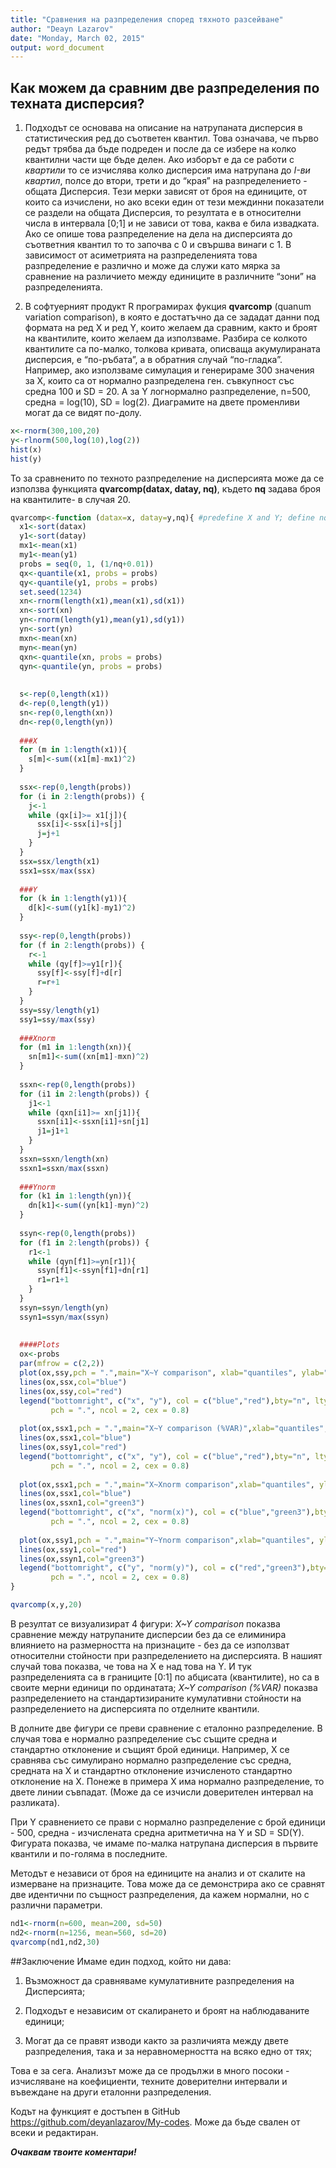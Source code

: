 ```yaml
---
title: "Сравнения на разпределения според тяхното разсейване"
author: "Deayn Lazarov"
date: "Monday, March 02, 2015"
output: word_document
---
```



## Как можем да сравним две разпределения по техната дисперсия?
1. Подходът се основава на описание на натрупаната дисперсия в статистическия ред до съответен квантил. Това означава, че първо редът трябва да бъде подреден и после да се избере на колко квантилни части ще бъде делен. Ако изборът е да се работи с *квартили* то се изчислява колко дисперсия има натрупана до *I-ви квартил*, полсе до втори, трети и до "края" на разпределението - общата Дисперсия. Тези мерки зависят от броя на единиците, от които са изчислени, но ако всеки един от тези междинни показатели се раздели на общата Дисперсия, то резултата е в относителни числа в интервала [0;1] и не зависи от това, каква е била извадката. Ако се опише това разпределение на дела на дисперсията до съответния квантил то то започва с 0 и свършва винаги с 1. В зависимост от асиметрията на разпределенията това разпределение е различно и може да служи като мярка за сравнение на различието между единиците в различните "зони" на разпределенията.

2. В софтуерният продукт R програмирах фукция **qvarcomp** (quanum variation comparison), в която е достатъчно да се зададат данни под формата на ред X и ред Y, които желаем да сравним, както и броят на квантилите, които желаем да използваме. Разбира се колкото квантилите са по-малко, толкова кривата, описваща акумулираната дисперсия, е "по-ръбата", а в обратния случай "по-гладка". 
Например, ако използваме симулация и генерираме 300 значения за X, които са от нормално разпределена ген. съвкупност със средна 100 и SD = 20. А за Y логнормално разпределение,  n=500, средна = log(10), SD = log(2). Диаграмите на двете променливи могат да се видят по-долу. 

```r
x<-rnorm(300,100,20)
y<-rlnorm(500,log(10),log(2))
hist(x)
hist(y)
```

То за сравненито по техното разпределение на дисперсията може да се използва функцията **qvarcomp(datax, datay, nq)**, където **nq** задава броя на квантилите- в случая 20.


```r
qvarcomp<-function (datax=x, datay=y,nq){ #predefine X and Y; define nq = number of quantiles
  x1<-sort(datax)
  y1<-sort(datay)
  mx1<-mean(x1)
  my1<-mean(y1)
  probs = seq(0, 1, (1/nq+0.01))
  qx<-quantile(x1, probs = probs)
  qy<-quantile(y1, probs = probs)
  set.seed(1234)
  xn<-rnorm(length(x1),mean(x1),sd(x1))
  xn<-sort(xn)
  yn<-rnorm(length(y1),mean(y1),sd(y1))
  yn<-sort(yn)
  mxn<-mean(xn)
  myn<-mean(yn)
  qxn<-quantile(xn, probs = probs)
  qyn<-quantile(yn, probs = probs)
  
  
  s<-rep(0,length(x1))
  d<-rep(0,length(y1))
  sn<-rep(0,length(xn))
  dn<-rep(0,length(yn))
  
  ###X
  for (m in 1:length(x1)){
    s[m]<-sum((x1[m]-mx1)^2)
  }
  
  ssx<-rep(0,length(probs))
  for (i in 2:length(probs)) {
    j<-1
    while (qx[i]>= x1[j]){
      ssx[i]<-ssx[i]+s[j]
      j=j+1
    }
  }
  ssx=ssx/length(x1)
  ssx1=ssx/max(ssx)
  
  ###Y
  for (k in 1:length(y1)){
    d[k]<-sum((y1[k]-my1)^2)  
  }
  
  ssy<-rep(0,length(probs))
  for (f in 2:length(probs)) {
    r<-1
    while (qy[f]>=y1[r]){
      ssy[f]<-ssy[f]+d[r]
      r=r+1
    }
  }
  ssy=ssy/length(y1)
  ssy1=ssy/max(ssy)
  
  ###Xnorm
  for (m1 in 1:length(xn)){
    sn[m1]<-sum((xn[m1]-mxn)^2)
  }
  
  ssxn<-rep(0,length(probs))
  for (i1 in 2:length(probs)) {
    j1<-1
    while (qxn[i1]>= xn[j1]){
      ssxn[i1]<-ssxn[i1]+sn[j1]
      j1=j1+1
    }
  }
  ssxn=ssxn/length(xn)
  ssxn1=ssxn/max(ssxn)
  
  ###Ynorm
  for (k1 in 1:length(yn)){
    dn[k1]<-sum((yn[k1]-myn)^2)  
  }
  
  ssyn<-rep(0,length(probs))
  for (f1 in 2:length(probs)) {
    r1<-1
    while (qyn[f1]>=yn[r1]){
      ssyn[f1]<-ssyn[f1]+dn[r1]
      r1=r1+1
    }
  }
  ssyn=ssyn/length(yn)
  ssyn1=ssyn/max(ssyn)
  
  
  ####Plots
  ox<-probs
  par(mfrow = c(2,2))
  plot(ox,ssy,pch = ".",main="X~Y comparison", xlab="quantiles", ylab="Cumultive VAR")
  lines(ox,ssx,col="blue")
  lines(ox,ssy,col="red")
  legend("bottomright", c("x", "y"), col = c("blue","red"),bty="n", lty = 1:1,
         pch = ".", ncol = 2, cex = 0.8)
  
  plot(ox,ssx1,pch = ".",main="X~Y comparison (%VAR)",xlab="quantiles",ylab="% Cumultive VAR")
  lines(ox,ssx1,col="blue")
  lines(ox,ssy1,col="red")
  legend("bottomright", c("x", "y"), col = c("blue","red"),bty="n", lty = 1:1,
         pch = ".", ncol = 2, cex = 0.8)
  
  plot(ox,ssx1,pch = ".",main="X~Xnorm comparison",xlab="quantiles", ylab="% Cumultive VAR")
  lines(ox,ssx1,col="blue")
  lines(ox,ssxn1,col="green3")
  legend("bottomright", c("x", "norm(x)"), col = c("blue","green3"),bty="n", lty = 1:1,
         pch = ".", ncol = 2, cex = 0.8)
  
  plot(ox,ssy1,pch = ".",main="Y~Ynorm comparison",xlab="quantiles", ylab="% Cumultive VAR")
  lines(ox,ssy1,col="red")
  lines(ox,ssyn1,col="green3")
  legend("bottomright", c("y", "norm(y)"), col = c("red","green3"),bty="n", lty = 1:1,
         pch = ".", ncol = 2, cex = 0.8)
}
```
```r
qvarcomp(x,y,20)
```

В резултат се визуализират 4 фигури:
*X~Y comparison* показва сравнение между натрупаните дисперсии без да се елиминира влиянието на размерността на признаците - без да се използват относителни стойности при разпределението на дисперсията. В нашият случай това показва, че това на X е над това на Y. И тук разпределенията са в границите [0:1] по абцисата (квантилите), но са в своите мерни единици по ординатата;
*X~Y comparison (%VAR)* показва разпределението на стандартизираните кумулативни стойности на разпределението на дисперсията по отделните квантили.

В долните две фигури се преви сравнение с еталонно разпределение. В случая това е нормално разпределение със същите средна и стандартно отклонение и същият брой единици. Например, X се сравнява със симулирано нормално разпределение със средна, средната на X и стандартно отклонение изчисленото стандартно отклонение на X. Понеже в примера X има нормално разпределение, то двете линии съвпадат. (Може да се изчисли доверителен интервал на разликата).

При Y сравнението се прави с нормално разпределение с брой единици - 500, средна - изчислената средна аритметична на Y и SD = SD(Y). Фигурата показва, че имаме по-малка натрупана дисперсия в първите квантили и по-голяма в последните.

Методът е независи от броя на единиците на анализ и от скалите на измерване на признаците. Това може да се демонстрира ако се сравнят две идентични по същност разпределения, да кажем нормални, но с различни параметри.

```r
nd1<-rnorm(n=600, mean=200, sd=50)
nd2<-rnorm(n=1256, mean=560, sd=20)
qvarcomp(nd1,nd2,30)
```

##Заключение
Имаме един подход, който ни дава:

1. Възможност да сравняваме кумулативните разпределения на Дисперсията;

2. Подходът е независим от скалирането и броят на наблюдаваните единици;

3. Могат да се правят изводи както за различията между двете разпределения, така и за неравномерността на всяко едно от тях;

Това е за сега. Анализът може да се продължи в много посоки - изчисляване на коефициенти, техните доверителни интервали и въвеждане на други еталонни разпределения. 

Кодът на функцият е достъпен в GitHub <https://github.com/deyanlazarov/My-codes>. Може да бъде свален от всеки и редактиран.

***Очаквам твоите коментари!***

